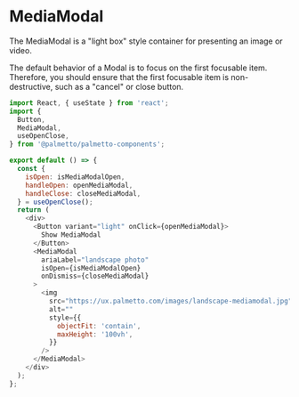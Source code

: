
<Meta title="Components/MediaModal/Codesandbox" />

# MediaModal

The MediaModal is a "light box" style container for presenting an image or video.

The default behavior of a Modal is to focus on the first focusable item.
Therefore, you should ensure that the first focusable item is non-destructive, such as a "cancel" or close button.

```js codesandbox=palmetto-components
import React, { useState } from 'react';
import {
  Button,
  MediaModal,
  useOpenClose,
} from '@palmetto/palmetto-components';

export default () => {
  const {
    isOpen: isMediaModalOpen,
    handleOpen: openMediaModal,
    handleClose: closeMediaModal,
  } = useOpenClose();
  return (
    <div>
      <Button variant="light" onClick={openMediaModal}>
        Show MediaModal
      </Button>
      <MediaModal
        ariaLabel="landscape photo"
        isOpen={isMediaModalOpen}
        onDismiss={closeMediaModal}
      >
        <img
          src="https://ux.palmetto.com/images/landscape-mediamodal.jpg"
          alt=""
          style={{
            objectFit: 'contain',
            maxHeight: '100vh',
          }}
        />
      </MediaModal>
    </div>
  );
};
```

